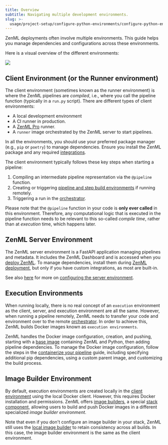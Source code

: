 ---
title: Overview
subtitle: Navigating multiple development environments.
slug: >-
  usage/project-setup/configure-python-environments/configure-python-environments
---


ZenML deployments often involve multiple environments. This guide helps you manage dependencies and configurations across these environments.

Here is a visual overview of the different environments:

<Frame caption="Left box is the client environment, middle is the zenml server environment, and the right most contains the build environments">
  <img src="../../../_assets/how-to/stack-84.png"/>
</Frame>

## Client Environment (or the Runner environment)

The client environment (sometimes known as the runner environment) is where the ZenML pipelines are _compiled_, i.e., where you call the pipeline function (typically in a `run.py` script). There are different types of client environments:

* A local development environment
* A CI runner in production.
* A [ZenML Pro](https://zenml.io/pro) runner.
* A `runner` image orchestrated by the ZenML server to start pipelines.

In all the environments, you should use your preferred package manager (e.g., `pip` or `poetry`) to manage dependencies. Ensure you install the ZenML package and any required [integrations](../../../stack-components/component-guide.mdx).

The client environment typically follows these key steps when starting a pipeline:

1. Compiling an intermediate pipeline representation via the `@pipeline` function.
2. Creating or triggering [pipeline and step build environments](/stack-components/image-builders) if running remotely.
3. Triggering a run in the [orchestrator](/stack-components/orchestrators).

Please note that the `@pipeline` function in your code is **only ever called** in this environment. Therefore, any computational logic that is executed in the pipeline function needs to be relevant to this so-called _compile time_, rather than at _execution_ time, which happens later.

## ZenML Server Environment

The ZenML server environment is a FastAPI application managing pipelines and metadata. It includes the ZenML Dashboard and is accessed when you [deploy ZenML](/getting-started/deploying-zenml). To manage dependencies, install them during [ZenML deployment](/getting-started/deploying-zenml), but only if you have custom integrations, as most are built-in.

See also [here](configure-the-server-environment.mdx) for more on [configuring the server environment](configure-the-server-environment.mdx).

## Execution Environments

When running locally, there is no real concept of an `execution` environment as the client, server, and execution environment are all the same. However, when running a pipeline remotely, ZenML needs to transfer your code and environment over to the remote [orchestrator](/stack-components/orchestrators). In order to achieve this, ZenML builds Docker images known as `execution environments`.

ZenML handles the Docker image configuration, creation, and pushing, starting with a [base image](https://hub.docker.com/r/zenmldocker/zenml) containing ZenML and Python, then adding pipeline dependencies. To manage the Docker image configuration, follow the steps in the [containerize your pipeline](/usage/project-setup/customize-docker-builds) guide, including specifying additional pip dependencies, using a custom parent image, and customizing the build process.

## Image Builder Environment

By default, execution environments are created locally in the [client environment](/usage/project-setup/configure-python-environments#client-environment-or-the-runner-environment) using the local Docker client. However, this requires Docker installation and permissions. ZenML offers [image builders](/stack-components/image-builders), a special [stack component](../../../stack-components/component-guide.mdx), allowing users to build and push Docker images in a different specialized _image builder environment_.

Note that even if you don't configure an image builder in your stack, ZenML still uses the [local image builder](../../../stack-components/image-builders/local.mdx) to retain consistency across all builds. In this case, the image builder environment is the same as the client environment.
